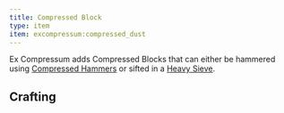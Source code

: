 ```yaml
---
title: Compressed Block
type: item
item: excompressum:compressed_dust
---
```


Ex Compressum adds Compressed Blocks that can either be hammered using [Compressed Hammers](../compressed_hammer) or sifted in a [Heavy Sieve](../excompressum:heavy_sieve).

## Crafting

<RecipeContainer>
  <CraftingRecipe recipe="excompressum:compressed_dust" />
  <CraftingRecipe recipe="excompressum:compressed_cobblestone" />
  <CraftingRecipe recipe="excompressum:compressed_sand" />
  <CraftingRecipe recipe="excompressum:compressed_dirt" />
  <CraftingRecipe recipe="excompressum:compressed_gravel" />
  <CraftingRecipe recipe="excompressum:compressed_flint" />
  <CraftingRecipe recipe="excompressum:compressed_ender_gravel" />
  <CraftingRecipe recipe="excompressum:compressed_nether_gravel" />
  <CraftingRecipe recipe="excompressum:compressed_soul_sand" />
  <CraftingRecipe recipe="excompressum:compressed_netherrack" />
  <CraftingRecipe recipe="excompressum:compressed_end_stone" />
  <CraftingRecipe recipe="excompressum:compressed_diorite" />
  <CraftingRecipe recipe="excompressum:compressed_andesite" />
  <CraftingRecipe recipe="excompressum:compressed_granite" />
</RecipeContainer>
